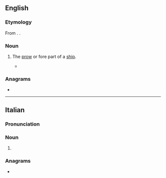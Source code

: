 ==English==

===Etymology===
From {{bor|en|la|prora||prow}}. {{doublet|en|prow}}.

===Noun===
{{en-noun}}

# {{lb|en|poetic|obsolete}} The [[prow]] or fore part of a [[ship]].
#* {{RQ:Pope Iliad|volume=I|book=[http://www.gutenberg.org/files/6130/6130-h/6130-h.html II]|text=These in twelve galleys with vermilion '''prores'''<br>Beneath his conduct sought the Phrygian shores..}}

===Anagrams===
* {{anagrams|en|a=eoprr|Perro|Roper|porer|repro|roper}}

----

==Italian==

===Pronunciation===
{{it-pr|pròre}}

===Noun===
{{head|it|noun form|g=f}}

# {{plural of|it|prora}}

===Anagrams===
* {{anagrams|it|a=eoprr|porre}}